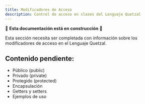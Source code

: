 ```yaml
---
title: Modificadores de Acceso
description: Control de acceso en clases del Lenguaje Quetzal
---
```


🚧 **Esta documentación está en construcción** 🚧

Esta sección necesita ser completada con información sobre los modificadores de acceso en el Lenguaje Quetzal.

## Contenido pendiente:
- Público (public)
- Privado (private)
- Protegido (protected)
- Encapsulación
- Getters y setters
- Ejemplos de uso
